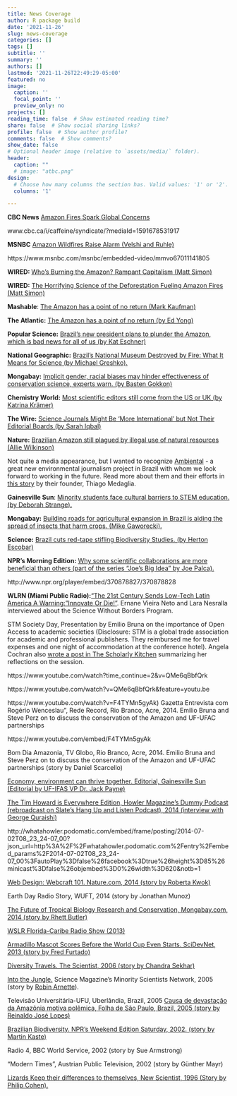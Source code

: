 ```yaml
---
title: News Coverage
author: R package build
date: '2021-11-26'
slug: news-coverage
categories: []
tags: []
subtitle: ''
summary: ''
authors: []
lastmod: '2021-11-26T22:49:29-05:00'
featured: no
image:
  caption: ''
  focal_point: ''
  preview_only: no
projects: []
reading_time: false  # Show estimated reading time?
share: false  # Show social sharing links?
profile: false  # Show author profile?
comments: false  # Show comments?
show_date: false
# Optional header image (relative to `assets/media/` folder).
header:
  caption: ""
  # image: "atbc.png"
design:
  # Choose how many columns the section has. Valid values: '1' or '2'.
  columns: '1'

---
```


**CBC News** [Amazon Fires Spark Global Concerns](http://www.cbc.ca/player/play/1591678531917)

www.cbc.ca/i/caffeine/syndicate/?mediaId=1591678531917

**MSNBC** [Amazon Wildfires Raise Alarm (Velshi and Ruhle)](https://www.msnbc.com/velshi-ruhle/watch/amazon-s-wildfires-raise-alarm-67011141805?fbclid=IwAR0AlKRrNT4zduQ-QHWJZZWcETth3hPOf6KxMC450hxqYKfusYQQws6VadI)

https://www.msnbc.com/msnbc/embedded-video/mmvo67011141805

**WIRED: **[Who's Burning the Amazon? Rampant Capitalism (Matt Simon)](https://www.wired.com/story/whos-burning-the-amazon-rampant-capitalism/)

**WIRED:** [The Horrifying Science of the Deforestation Fueling Amazon Fires (Matt Simon)](https://www.wired.com/story/the-horrifying-science-of-the-deforestation-fueling-amazon-fires/)

**Mashable**: [The Amazon has a point of no return (Mark Kaufman)](https://mashable.com/article/amazon-rainforest-fires-tipping-point-deforestation/)

**The Atlantic:** [The Amazon has a point of no return (by Ed Yong)](https://mashable.com/article/amazon-rainforest-fires-tipping-point-deforestation/)

**Popular Science:** [Brazil’s new president plans to plunder the Amazon, which is bad news for all of us (by Kat Eschner)](https://www.popsci.com/brazil-election-amazon-deforestation)

**National Geographic:** [Brazil's National Museum Destroyed by Fire: What It Means for Science (by Michael Greshko).](https://www.nationalgeographic.com/science/2018/09/news-museu-nacional-fire-rio-de-janeiro-natural-history/)

**Mongabay:** [Implicit gender, racial biases may hinder effectiveness of conservation science, experts warn. (by Basten Gokkon)](https://news.mongabay.com/2018/07/implicit-gender-racial-biases-may-hinder-effectiveness-of-conservation-science-experts-warn/)

**Chemistry World:** [Most scientific editors still come from the US or UK (by Katrina Krämer)](https://www.chemistryworld.com/news/most-scientific-editors-still-come-from-us-or-uk/3008426.article)

**The Wire:** [Science Journals Might Be 'More International' but Not Their Editorial Boards (by Sarah Iqbal)](https://thewire.in/science/science-journals-might-international-not-editorial-boards)

**Nature:** [Brazilian Amazon still plagued by illegal use of natural resources (Allie Wilkinson)](https://www.nature.com/news/brazilian-amazon-still-plagued-by-illegal-use-of-natural-resources-1.22830)

Not quite a media appearance, but I wanted to recognize [Ambiental](http://ambiental.media/en/)  - a great new environmental journalism project in Brazil with whom we look forward to working in the future.  Read more about them and their efforts in [this story](https://medium.com/journalism-innovation/we-created-a-facebook-group-and-that-is-generating-news-4bd9a39aa709#.4v9uy34dw) by their founder, Thiago Medaglia.

**Gainesville Sun**: [Minority students face cultural barriers to STEM education. (by Deborah Strange).](http://www.gainesville.com/news/20170519/minority-students-face-cultural-barriers-to-stem-education)

**Mongabay:** [Building roads for agricultural expansion in Brazil is aiding the spread of insects that harm crops. (Mike Gaworecki).](https://news.mongabay.com/2016/04/building-roads-agricultural-expansion-brazil-aiding-spread-insects-harm-crops/)

**Science:** [Brazil cuts red-tape stifling Biodiversity Studies. (by Herton Escobar)](http://news.sciencemag.org/latin-america/2015/05/brazil-cuts-red-tape-stifling-biodiversity-studies)

**NPR's Morning Edition:** [Why some scientific collaborations are more beneficial than others (part of the series "Joe's Big Idea" by Joe Palca).](http://www.npr.org/2014/12/15/370878827/why-some-scientific-collaborations-are-more-beneficial-than-others)


http://www.npr.org/player/embed/370878827/370878828

**WLRN (Miami Public Radio):**["The 21st Century Sends Low-Tech Latin America A Warning: "Innovate Or Die!"](http://wlrn.org/post/21st-century-sends-low-tech-latin-america-warning-innovate-or-die). Ernane Vieira Neto and Lara Nesralla interviewed about the Science Without Borders Program.

STM Society Day, Presentation by Emilio Bruna on the importance of Open Access to academic societies (Disclosure:  STM is a global trade association for academic and professional publishers. They reimbursed me for travel expenses and one night of accommodation at the conference hotel). Angela Cochran also [wrote a post in The Scholarly Kitchen](https://scholarlykitchen.sspnet.org/2015/08/24/meeting-in-the-middle/) summarizing her reflections on the session.

https://www.youtube.com/watch?time_continue=2&amp;v=QMe6qBbfQrk

https://www.youtube.com/watch?v=QMe6qBbfQrk&amp;feature=youtu.be

https://www.youtube.com/watch?v=F4TYMn5gyAk) Gazetta Entrevista com Rogério Wenceslau", Rede Record, Rio Branco, Acre, 2014. Emilio Bruna and Steve Perz on to discuss the conservation of the Amazon and UF-UFAC partnerships

https://www.youtube.com/embed/F4TYMn5gyAk


Bom Dia Amazonia, TV Globo, Rio Branco, Acre, 2014. Emilio Bruna and Steve Perz on to discuss the conservation of the Amazon and UF-UFAC partnerships (story by Daniel Scarcello)

[Economy, environment can thrive together. Editorial, Gainesville Sun (Editorial by UF-IFAS VP Dr. Jack Payne)](http://www.gainesville.com/article/20150408/OPINION03/150409701/-1/opinion?Title=Jack-Payne-Economy-environment-can-thrive-together&amp;tc=ar)

[The Tim Howard is Everywhere Edition, Howler Magazine's Dummy Podcast (rebroadcast on Slate's Hang Up and Listen Podcast), 2014 (interview with George Quraishi)](http://www.howlermagazine.com/world-cup-dummy-july-2/)

http://whatahowler.podomatic.com/embed/frame/posting/2014-07-02T08_23_24-07_00?json_url=http%3A%2F%2Fwhatahowler.podomatic.com%2Fentry%2Fembed_params%2F2014-07-02T08_23_24-07_00%3FautoPlay%3Dfalse%26facebook%3Dtrue%26height%3D85%26minicast%3Dfalse%26objembed%3D0%26width%3D620&amp;notb=1

[Web Design: Webcraft 101. Nature.com, 2014 (story by Roberta Kwok)]((http://www.nature.com/naturejobs/science/articles/10.1038/nj7487-255a))
 
Earth Day Radio Story, WUFT, 2014 (story by Jonathan Munoz)
 	
[The Future of Tropical Biology Research and Conservation, Mongabay.com, 2014 (story by Rhett Butler)](http://news.mongabay.com/2014/07/the-future-of-tropical-biology-research-and-conservation/)

[WSLR Florida-Caribe Radio Show (2013)](http://wslr.org/show/florida-caribe)

[Armadillo Mascot Scores Before the World Cup Even Starts.  SciDevNet, 2013 (story by Fred Furtado)](http://www.scidev.net/global/conservation/news/armadillo-mascot-world-cup.html)

[Diversity Travels. The Scientist, 2006 (story by Chandra Sekhar)](http://www.the-scientist.com/?articles.view/articleNo/24295/title/Diversity-Travels/)
 
 [Into the Jungle.](http://sciencecareers.sciencemag.org/career_magazine/previous_issues/articles/2005_04_08/nodoi.9892816572024747957) Science Magazine’s Minority Scientists Network, 2005 (story by [Robin Arnette]((http://sciencecareers.sciencemag.org/career_magazine/author/robin-arnette))).

Televisão Universitária-UFU, Uberlândia, Brazil, 2005
[Causa de devastação da Amazônia motiva polêmica, Folha de São Paulo, Brazil, 2005 (story by Reinaldo José Lopes)](http://www1.folha.uol.com.br/folha/ciencia/ult306u12943.shtml)

[Brazilian Biodiversity. NPR's Weekend Edition Saturday, 2002. (story by Martin Kaste)](http://www.npr.org/templates/story/story.php?storyId=1149282)

Radio 4, BBC World Service, 2002 (story by Sue Armstrong)

“Modern Times”, Austrian Public Television, 2002 (story by Günther Mayr)

[Lizards Keep their differences to themselves, New Scientist, 1996 (Story by Philip Cohen).](http://www.newscientist.com/article/mg15120372.900-science--lizards-keep-their-differences-to-themselves.html)
